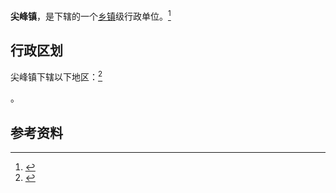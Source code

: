 {{中国乡级行政区|46/90/27/109/000}}

'''尖峰镇'''，是{{PRC admin/fullname|46/90/27/109/000|3}}下辖的一个[[乡镇|乡镇]]级行政单位。<ref>{{PRC admin/ref sgc|{{PRC admin/parent|46/90/27/109/000}}}}</ref>

== 行政区划 ==

尖峰镇下辖以下地区：<ref>{{PRC admin/ref sgc|46/90/27/109/000}}</ref>

{{PRC admin/children|46/90/27/109/000}}。

== 参考资料 ==

{{reflist}}

{{行政区划小作品}}
{{PRC admin/navcat|46/90/27/109/000}}